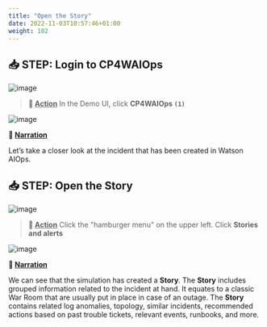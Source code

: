 ```yaml
---
title: "Open the Story"
date: 2022-11-03T10:57:46+01:00
weight: 102
---
```




## 📥 STEP: Login to CP4WAIOps

![image](./../images/demo/image.054.png)

>**🚀 <u>Action</u>**
In the Demo UI, click **CP4WAIOps `(1)`**



![image](./../images/demo/image.055.png)

**📣 <u>Narration</u>**

Let’s take a closer look at the incident that has been created in Watson AIOps.



## 📥 STEP: Open the Story

![image](./../images/demo/image.056.png)  

>**🚀 <u>Action</u>**
Click the "hamburger menu" on the upper left. Click **Stories and alerts**




![image](./../images/demo/image.057.png)

**📣 <u>Narration</u>**

We can see that the simulation has created a **Story**. The **Story** includes grouped information related to the incident at hand. It equates to a classic War Room that are usually put in place in case of an outage. 
The **Story** contains related log anomalies, topology, similar incidents, recommended actions based on past trouble tickets, relevant events, runbooks, and more.
